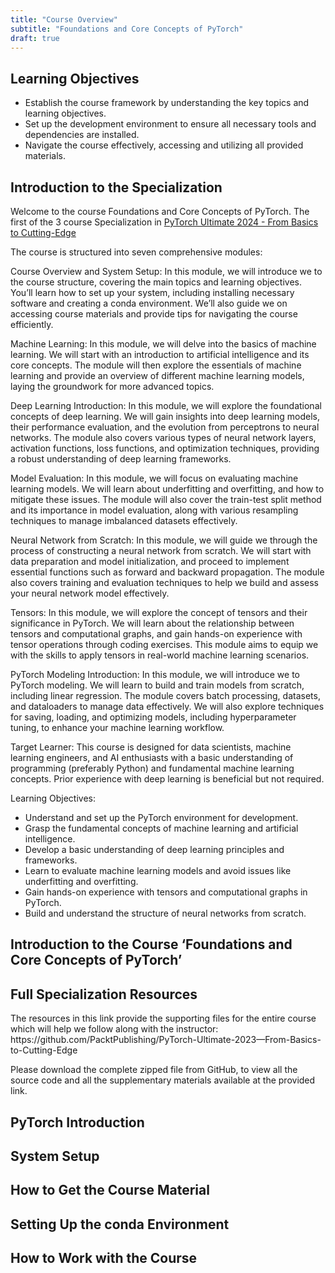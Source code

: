 ```yaml
---
title: "Course Overview"
subtitle: "Foundations and Core Concepts of PyTorch"
draft: true
---
```



## Learning Objectives

- Establish the course framework by understanding the key topics and learning objectives.
- Set up the development environment to ensure all necessary tools and dependencies are installed.
- Navigate the course effectively, accessing and utilizing all provided materials.


## Introduction to the Specialization


Welcome to the course Foundations and Core Concepts of PyTorch. The first of the 3 course Specialization in [PyTorch Ultimate 2024 - From Basics to Cutting-Edge](https://www.coursera.org/specializations/packt-pytorch-ultimate-2024---from-basics-to-cutting-edge)

The course is structured into seven comprehensive modules:  

Course Overview and System Setup: In this module, we will introduce we to the course structure, covering the main topics and learning objectives. You'll learn how to set up your system, including installing necessary software and creating a conda environment. We'll also guide we on accessing course materials and provide tips for navigating the course efficiently.

Machine Learning: In this module, we will delve into the basics of machine learning. We will start with an introduction to artificial intelligence and its core concepts. The module will then explore the essentials of machine learning and provide an overview of different machine learning models, laying the groundwork for more advanced topics.

Deep Learning Introduction: In this module, we will explore the foundational concepts of deep learning. We will gain insights into deep learning models, their performance evaluation, and the evolution from perceptrons to neural networks. The module also covers various types of neural network layers, activation functions, loss functions, and optimization techniques, providing a robust understanding of deep learning frameworks.

Model Evaluation: In this module, we will focus on evaluating machine learning models. We will learn about underfitting and overfitting, and how to mitigate these issues. The module will also cover the train-test split method and its importance in model evaluation, along with various resampling techniques to manage imbalanced datasets effectively.

Neural Network from Scratch: In this module, we will guide we through the process of constructing a neural network from scratch. We will start with data preparation and model initialization, and proceed to implement essential functions such as forward and backward propagation. The module also covers training and evaluation techniques to help we build and assess your neural network model effectively.

Tensors: In this module, we will explore the concept of tensors and their significance in PyTorch. We will learn about the relationship between tensors and computational graphs, and gain hands-on experience with tensor operations through coding exercises. This module aims to equip we with the skills to apply tensors in real-world machine learning scenarios.

PyTorch Modeling Introduction: In this module, we will introduce we to PyTorch modeling. We will learn to build and train models from scratch, including linear regression. The module covers batch processing, datasets, and dataloaders to manage data effectively. We will also explore techniques for saving, loading, and optimizing models, including hyperparameter tuning, to enhance your machine learning workflow.

Target Learner:  This course is designed for data scientists, machine learning engineers, and AI enthusiasts with a basic understanding of programming (preferably Python) and fundamental machine learning concepts. Prior experience with deep learning is beneficial but not required.

Learning Objectives:   

- Understand and set up the PyTorch environment for development.
- Grasp the fundamental concepts of machine learning and artificial intelligence.
- Develop a basic understanding of deep learning principles and frameworks.
- Learn to evaluate machine learning models and avoid issues like underfitting and overfitting.
- Gain hands-on experience with tensors and computational graphs in PyTorch.
- Build and understand the structure of neural networks from scratch.

## Introduction to the Course 'Foundations and Core Concepts of PyTorch'



## Full Specialization Resources
The resources in this link provide the supporting files for the entire course which will help we follow along with the instructor: 
https://github.com/PacktPublishing/PyTorch-Ultimate-2023---From-Basics-to-Cutting-Edge

Please download the complete zipped file from GitHub, to view all the source code and all the supplementary materials available at the provided link.



## PyTorch Introduction
## System Setup
## How to Get the Course Material
## Setting Up the conda Environment
## How to Work with the Course